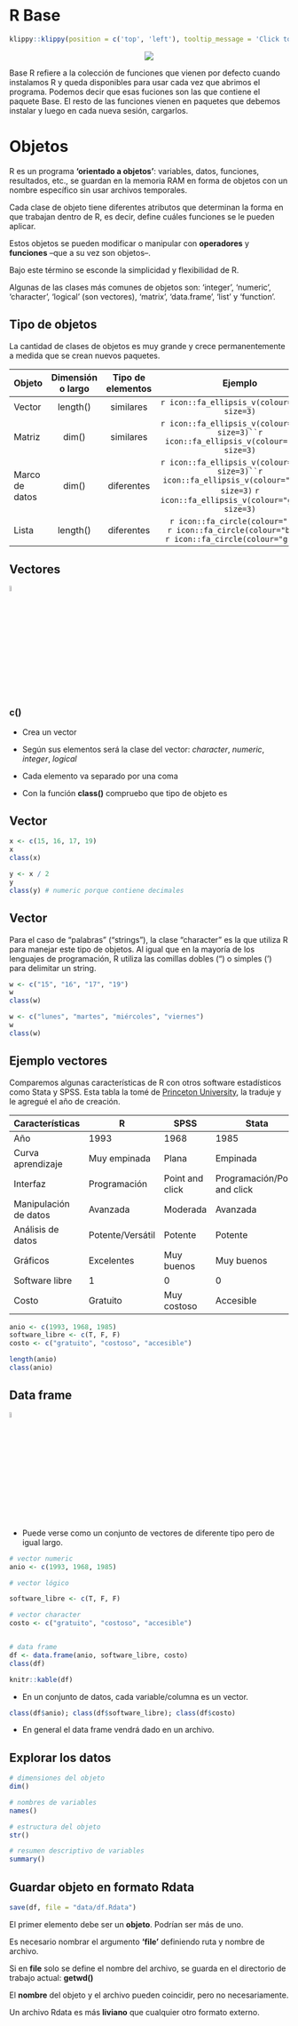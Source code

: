 

<!-- Now let's talk details. -->

<!-- xfun -->

<!-- https://cran.r-project.org/web/packages/xfun/vignettes/xfun.html -->

# R Base

```r
klippy::klippy(position = c('top', 'left'), tooltip_message = 'Click to copy', tooltip_success = 'Done')
```

<center>
![](https://live.staticflickr.com/4682/39063699342_e9159bc269_c_d.jpg)
</center>

Base R refiere a la colección de funciones que vienen por defecto cuando instalamos R y queda disponibles para usar cada vez que abrimos el programa. Podemos decir que esas fuciones son las que contiene el paquete Base. El resto de las funciones vienen en paquetes que debemos instalar y luego en cada nueva sesión, cargarlos.

# Objetos

R es un programa **'orientado a objetos'**: variables, datos, funciones, resultados, etc., se guardan en la memoria RAM en forma de objetos con un nombre específico sin usar archivos temporales. 

Cada clase de objeto tiene diferentes atributos que determinan la forma en que trabajan dentro de R, es decir, define cuáles funciones se le pueden aplicar. 

Estos objetos se pueden modificar o manipular con **operadores** y **funciones** --que a su vez son objetos--. 

Bajo este término se esconde la simplicidad y flexibilidad de R. 

Algunas de las clases más comunes de objetos son: 'integer', 'numeric', 'character', 'logical' (son vectores), 'matrix', 'data.frame', 'list' y 'function'.


## Tipo de objetos

La cantidad de clases de objetos es muy grande y crece permanentemente a medida que se crean nuevos paquetes.


| Objeto      | Dimensión o largo           | Tipo de elementos | Ejemplo
|---------------|:-------------:|:------:|:------:|
| Vector    | length() | similares |`r icon::fa_ellipsis_v(colour="red", size=3)` |
| Matriz   | dim() | similares |   `r icon::fa_ellipsis_v(colour="red", size=3)``r icon::fa_ellipsis_v(colour="red", size=3)` |
| Marco de datos    | dim() | diferentes |`r icon::fa_ellipsis_v(colour="red", size=3)``r icon::fa_ellipsis_v(colour="blue", size=3)` `r icon::fa_ellipsis_v(colour="green", size=3)`|
| Lista   | length() | diferentes |`r icon::fa_circle(colour="red")` <br> `r icon::fa_circle(colour="blue")` <br> `r icon::fa_circle(colour="green")`| 

## Vectores 

![](images/vector.png){ width=5% } 

### c()

- Crea un vector

- Según sus elementos será la clase del vector: *character*, *numeric*, *integer*, *logical*

- Cada elemento va separado por una coma

- Con la función **class()** compruebo que tipo de objeto es


## Vector

```r
x <- c(15, 16, 17, 19)
x
class(x)
```

```r
y <- x / 2
y
class(y) # numeric porque contiene decimales
```


## Vector

Para el caso de "palabras" ("strings"), la clase "character" es la que utiliza R para manejar este tipo de objetos. Al igual que en la mayoría de los lenguajes de programación, R utiliza las comillas 
dobles (") o simples (') para delimitar un string. 

<!-- # Nótese que al usar las comillas se puede incluir cualquier caracter dentro,  -->
<!-- # sin tener que preocuparse de que R lo interprete como un comando. Es decir,  -->
<!-- # se toma lo que está entre comillas de forma literal, razón por la cual  -->
<!-- # estos tipos de objetos son llamados "strings literals" muchas veces. -->

```r
w <- c("15", "16", "17", "19")
w
class(w)
```

```r
w <- c("lunes", "martes", "miércoles", "viernes")
w
class(w)
```


## Ejemplo vectores

Comparemos algunas características de R con otros software estadísticos como Stata y SPSS.
Esta tabla la tomé de [Princeton University](https://imgv2-2-f.scribdassets.com/img/document/353774131/original/365bf63409/1573401036?v=1), la traduje y le agregué el año de creación.

|Características | R | SPSS | Stata |
|-----------------|-------|----------|----------------|
| Año | 1993| 1968 | 1985|
| Curva aprendizaje | Muy empinada | Plana  | Empinada |
| Interfaz| Programación| Point and click | Programación/Point and click |
| Manipulación de datos| Avanzada | Moderada | Avanzada |
| Análisis de datos| Potente/Versátil | Potente | Potente|
| Gráficos| Excelentes|Muy buenos | Muy buenos |
|Software libre| 1| 0| 0 |
|Costo| Gratuito| Muy costoso| Accesible |

```r
anio <- c(1993, 1968, 1985)
software_libre <- c(T, F, F)
costo <- c("gratuito", "costoso", "accesible")
```

```r
length(anio)
class(anio)
```


## Data frame

![](images/dataframe.png){ width=5% } 

- Puede verse como un conjunto de vectores de diferente tipo pero de igual largo.

```r
# vector numeric
anio <- c(1993, 1968, 1985)

# vector lógico

software_libre <- c(T, F, F)

# vector character
costo <- c("gratuito", "costoso", "accesible")


# data frame
df <- data.frame(anio, software_libre, costo)
class(df)
```

```r
knitr::kable(df)
```

- En un conjunto de datos, cada variable/columna es un vector. 

```r
class(df$anio); class(df$software_libre); class(df$costo)
```

- En general el data frame vendrá dado en un archivo.

## Explorar los datos

```r
# dimensiones del objeto
dim()

```
```r
# nombres de variables
names()

# estructura del objeto
str()

# resumen descriptivo de variables
summary()
```

## Guardar objeto en formato Rdata

```r
save(df, file = "data/df.Rdata") 
```

El primer elemento debe ser un **objeto**. Podrían ser más de uno.

Es necesario nombrar el argumento **'file'** definiendo ruta y nombre de archivo.

Si en **file** solo se define el nombre del archivo, se guarda en el directorio de trabajo actual: **getwd()**

El **nombre** del objeto y el archivo pueden coincidir, pero no necesariamente.

Un archivo Rdata es más **liviano** que cualquier otro formato externo.
